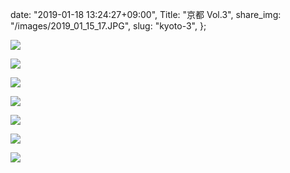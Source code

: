   date: "2019-01-18 13:24:27+09:00",
  Title: "京都 Vol.3",
  share_img: "/images/2019_01_15_17.JPG",
  slug: "kyoto-3",
};

![](/images/2019_01_15_17.JPG)

![](/images/2019_01_15_18.JPG)

![](/images/2019_01_15_19.JPG)

![](/images/2019_01_15_25.JPG)

![](/images/2019_01_15_26.JPG)

![](/images/2019_01_15_27.JPG)

![](/images/2019_01_15_28.JPG)

